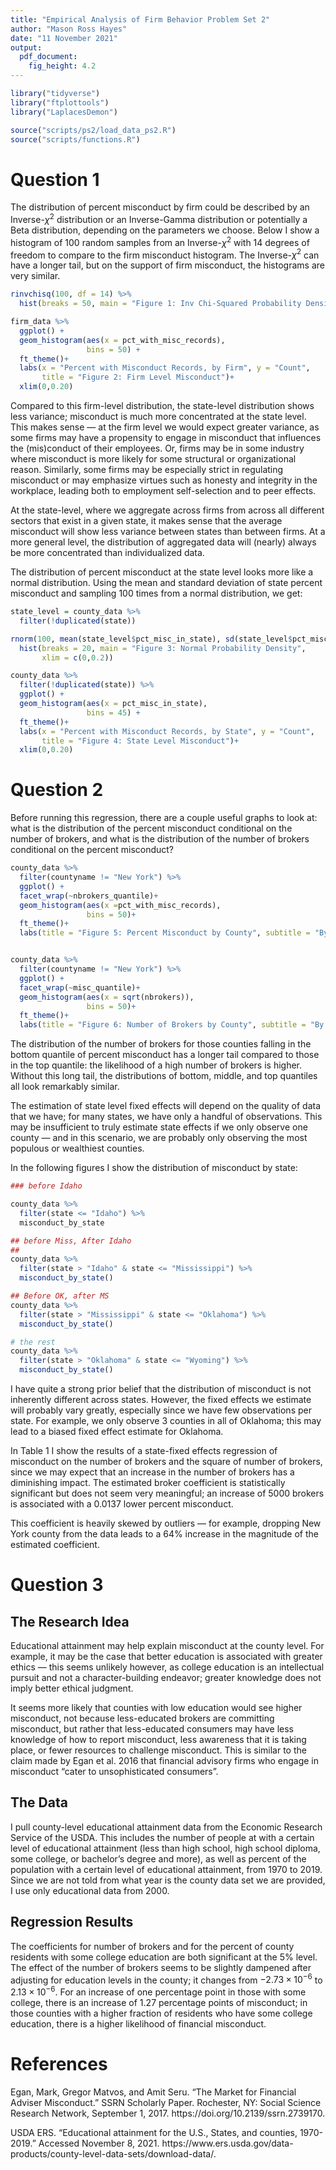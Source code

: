 ```yaml
---
title: "Empirical Analysis of Firm Behavior Problem Set 2"
author: "Mason Ross Hayes"
date: "11 November 2021"
output: 
  pdf_document: 
    fig_height: 4.2
---
```



```r
library("tidyverse")
library("ftplottools")
library("LaplacesDemon")

source("scripts/ps2/load_data_ps2.R")
source("scripts/functions.R")
```



# Question 1

The distribution of percent misconduct by firm could be described by an Inverse-$\chi^2$ distribution or an Inverse-Gamma distribution or potentially a Beta distribution, depending on the parameters we choose. Below I show a histogram of 100 random samples from an Inverse-$\chi^2$ with 14 degrees of freedom to compare to the firm misconduct histogram. The Inverse-$\chi^2$ can have a longer tail, but on the support of firm misconduct, the histograms are very similar.

```r
rinvchisq(100, df = 14) %>% 
  hist(breaks = 50, main = "Figure 1: Inv Chi-Squared Probability Density")

firm_data %>% 
  ggplot() +
  geom_histogram(aes(x = pct_with_misc_records),
                 bins = 50) +
  ft_theme()+
  labs(x = "Percent with Misconduct Records, by Firm", y = "Count",
       title = "Figure 2: Firm Level Misconduct")+
  xlim(0,0.20)
```

Compared to this firm-level distribution, the state-level distribution shows less variance; misconduct is much more concentrated at the state level. This makes sense &mdash; at the firm level we would expect greater variance, as some firms may have a propensity to engage in misconduct that influences the (mis)conduct of their employees. Or, firms may be in some industry where misconduct is more likely for some structural or organizational reason. Similarly, some firms may be especially strict in regulating misconduct or may emphasize virtues such as honesty and integrity in the workplace, leading both to employment self-selection and to peer effects.

At the state-level, where we aggregate across firms from across all different sectors that exist in a given state, it makes sense that the average misconduct will show less variance between states than between firms. At a more general level, the distribution of aggregated data will (nearly) always be more concentrated than individualized data.

The distribution of percent misconduct at the state level looks more like a normal distribution. Using the mean and standard deviation of state percent misconduct and sampling 100 times from a normal distribution, we get:

```r
state_level = county_data %>% 
  filter(!duplicated(state))

rnorm(100, mean(state_level$pct_misc_in_state), sd(state_level$pct_misc_in_state)) %>%
  hist(breaks = 20, main = "Figure 3: Normal Probability Density",
       xlim = c(0,0.2))

county_data %>% 
  filter(!duplicated(state)) %>% 
  ggplot() +
  geom_histogram(aes(x = pct_misc_in_state),
                 bins = 45) +
  ft_theme()+
  labs(x = "Percent with Misconduct Records, by State", y = "Count",
       title = "Figure 4: State Level Misconduct")+
  xlim(0,0.20)
```


# Question 2

Before running this regression, there are a couple useful graphs to look at: what is the distribution of the percent misconduct conditional on the number of brokers, and what is the distribution of the number of brokers conditional on the percent misconduct?

```r
county_data %>% 
  filter(countyname != "New York") %>% 
  ggplot() +
  facet_wrap(~nbrokers_quantile)+
  geom_histogram(aes(x =pct_with_misc_records),
                 bins = 50)+
  ft_theme()+
  labs(title = "Figure 5: Percent Misconduct by County", subtitle = "By Quantile of Number of Brokers", x = "Percent Misconduct")


county_data %>% 
  filter(countyname != "New York") %>% 
  ggplot() +
  facet_wrap(~misc_quantile)+
  geom_histogram(aes(x = sqrt(nbrokers)),
                 bins = 50)+
  ft_theme()+
  labs(title = "Figure 6: Number of Brokers by County", subtitle = "By Quantile of Percent Misconduct", x = "Square Root of Number of Brokers")

```

The distribution of the number of brokers for those counties falling in the bottom quantile of percent misconduct has a longer tail compared to those in the top quantile: the likelihood of a high number of brokers is higher. Without this long tail, the distributions of bottom, middle, and top quantiles all look remarkably similar. 

The estimation of state level fixed effects will depend on the quality of data that we have; for many states, we have only a handful of observations. This may be insufficient to truly estimate state effects if we only observe one county &mdash; and in this scenario, we are probably only observing the most populous or wealthiest counties. 

In the following figures I show the distribution of misconduct by state:

```r

### before Idaho

county_data %>% 
  filter(state <= "Idaho") %>% 
  misconduct_by_state

## before Miss, After Idaho
## 
county_data %>% 
  filter(state > "Idaho" & state <= "Mississippi") %>% 
  misconduct_by_state()

## Before OK, after MS
county_data %>% 
  filter(state > "Mississippi" & state <= "Oklahoma") %>% 
  misconduct_by_state()

# the rest
county_data %>% 
  filter(state > "Oklahoma" & state <= "Wyoming") %>% 
  misconduct_by_state()
```

I have quite a strong prior belief that the distribution of misconduct is not inherently different across states. However, the fixed effects we estimate will probably vary greatly, especially since we have few observations per state. For example, we only observe 3 counties in all of Oklahoma; this may lead to a biased fixed effect estimate for Oklahoma.

\begin{table}[!htbp] \centering 
  \caption{Q2 Model: State FE} 
  \label{q2_model} 
\begin{tabular}{@{\extracolsep{5pt}}lc} 
\\[-1.8ex]\hline 
\hline \\[-1.8ex] 
 & \multicolumn{1}{c}{\textit{Dependent variable:}} \\ 
\cline{2-2} 
\\[-1.8ex] & Percent Misconduct \\ 
\hline \\[-1.8ex] 
 nbrokers & $-$0.000003$^{***}$ \\ 
  & (0.000001) \\ 
  & \\ 
 sq\_nbrokers & 0.000000$^{**}$ \\ 
  & (0.000000) \\ 
  & \\ 
\hline \\[-1.8ex] 
Observations & 473 \\ 
R$^{2}$ & 0.349816 \\ 
Adjusted R$^{2}$ & 0.269317 \\ 
Residual Std. Error & 0.027364 (df = 420) \\ 
\hline 
\hline \\[-1.8ex] 
\textit{Note:}  & \multicolumn{1}{r}{$^{*}$p$<$0.1; $^{**}$p$<$0.05; $^{***}$p$<$0.01} \\ 
\end{tabular} 
\end{table} 

In Table 1 I show the results of a state-fixed effects regression of misconduct on the number of brokers and the square of number of brokers, since we may expect that an increase in the number of brokers has a diminishing impact. The estimated broker coefficient is statistically significant but does not seem very meaningful; an increase of 5000 brokers is associated with a 0.0137 lower percent misconduct.

This coefficient is heavily skewed by outliers &mdash; for example, dropping New York county from the data leads to a 64% increase in the magnitude of the estimated coefficient.

# Question 3

## The Research Idea

Educational attainment may help explain misconduct at the county level. For example, it may be the case that better education is associated with greater ethics &mdash; this seems unlikely however, as college education is an intellectual pursuit and not a character-building endeavor; greater knowledge does not imply better ethical judgment.

It seems more likely that counties with low education would see higher misconduct, not because less-educated brokers are committing misconduct, but rather that less-educated consumers may have less knowledge of how to report misconduct, less awareness that it is taking place, or fewer resources to challenge misconduct. This is similar to the claim made by Egan et al. 2016 that financial advisory firms who engage in misconduct "cater to unsophisticated consumers".

## The Data

I pull county-level educational attainment data from the Economic Research Service of the USDA. This includes the number of people at with a certain level of educational attainment (less than high school, high school diploma, some college, or bachelor's degree and more), as well as percent of the population with a certain level of educational attainment, from 1970 to 2019. Since we are not told from what year is the county data set we are provided, I use only educational data from 2000.

## Regression Results

The coefficients for number of brokers and for the percent of county residents with some college education are both significant at the 5% level. The effect of the number of brokers seems to be slightly dampened after adjusting for education levels in the county; it changes from $-2.73 \times 10^{-6}$ to $2.13 \times 10^{-6}$. For an increase of one percentage point in those with some college, there is an increase of 1.27 percentage points of misconduct; in those counties with a higher fraction of residents who have some college education, there is a higher likelihood of financial misconduct.

\begin{table}[!htbp] \centering 
  \caption{Q3 Model: State FE} 
  \label{q3_model} 
\begin{tabular}{@{\extracolsep{5pt}}lc} 
\\[-1.8ex]\hline 
\hline \\[-1.8ex] 
 & \multicolumn{1}{c}{\textit{Dependent variable:}} \\ 
\cline{2-2} 
\\[-1.8ex] & Percent Misconduct \\ 
\hline \\[-1.8ex] 
 nbrokers & $-$0.000002$^{**}$ \\ 
  & (0.000001) \\ 
  & \\ 
 sq\_nbrokers & 0.000000 \\ 
  & (0.000000) \\ 
  & \\ 
 pct\_hs & $-$0.000021 \\ 
  & (0.000321) \\ 
  & \\ 
 pct\_some\_college & 0.001273$^{**}$ \\ 
  & (0.000508) \\ 
  & \\ 
\hline \\[-1.8ex] 
Observations & 415 \\ 
R$^{2}$ & 0.352135 \\ 
Adjusted R$^{2}$ & 0.269166 \\ 
Residual Std. Error & 0.027685 (df = 367) \\ 
\hline 
\hline \\[-1.8ex] 
\textit{Note:}  & \multicolumn{1}{r}{$^{*}$p$<$0.1; $^{**}$p$<$0.05; $^{***}$p$<$0.01} \\ 
\end{tabular} 
\end{table} 






# References 

Egan, Mark, Gregor Matvos, and Amit Seru. “The Market for Financial Adviser Misconduct.” SSRN Scholarly Paper. Rochester, NY: Social Science Research Network, September 1, 2017. https://doi.org/10.2139/ssrn.2739170.

USDA ERS. “Educational attainment for the U.S., States, and counties, 1970-2019.” Accessed November 8, 2021. https://www.ers.usda.gov/data-products/county-level-data-sets/download-data/.
